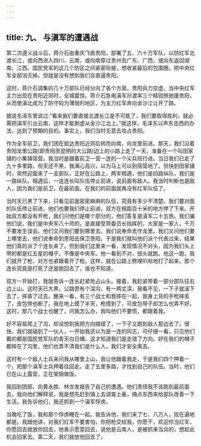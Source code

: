 ```yaml
---
---
---
```

title: 九、 与滇军的遭遇战
---



第二次遵义战斗后，蒋介石由重庆飞抵贵阳，部署了五、六十万军队，以防红军北渡长江，或向西进入四川、云南，或向南穿过贵州去广东、广西，或向东返回湖南、江西。国民党军的这几个防区之间紧密衔接，想收紧最后的包围圈，把中央红军全部消灭掉。但就是没有想到我们会直逼贵阳。

这时，蒋介石调集的几十万部队已经分向了各个方面，贵阳兵力空虚，当中央红军主力出现在贵阳近郊时，全城震惊。蒋介石急电滇军孙渡率三个精锐旅驰援贵阳，从而使滇北成为了防守较为薄弱的地区，为主力红军奔向金沙江让开了路。

据说毛泽东曾说过:”看来我们要直接北渡长江是不可能了，我们要取得胜利，就必需把滇军引出云南，这样才能剩虚从金沙江北上。”就这样，毛泽东以声东击西的办法，达到了预期的目的。事实上，我们当时无意去攻占贵阳。

作为全军前卫，我们团在抵达贵阳近郊后转而向南，向龙里前进。那天，我们沿着贵阳龙里公路(即贵阳至昆明的大公路)边上的小路上走了一天，准备在一个叫田家铺的小集镇宿营。我当时是跟着前卫一营一连的一个尖兵班行进。当日我们已走了九十多里路，但天还不黑，我满心高兴，以为马上可以到宿营地了。但快到田家铺时，突然迎面来了一支部队，正好在公路上，两军相遇，他们是四路纵队，我们是一路纵队。相遇后，一连连长叫队伍停止前进，说前面有敌人。我当时判断也是敌人，因为我们是前卫，在最前面。在我们的前面就再没有红军队伍了。

当时天已黑了下来，只看见前面密密麻麻的队伍，究竟有多少不清楚。我们要对面的队伍停止前进，他们也要我们停止前进。双方在相距百十米的地方停了下来。开始双方都没有开枪，我们问他们是哪个部分的，他们答复是滇军二十五旅。我们骗他们说，我们是中央军八十师的，是直接受蒋委员长指挥的，大家是一家人，千万不要发生误会。他们又问我们要到哪里去，我们说奉命去守龙里。我们又问他们要上哪里去，他们说奉命到贵阳去保卫贵阳。于是我们就叫他们派个代表过来，结果他们真的派了个连长来了。但到我们这里来一看，发现情况不对头，因为我们头上带的都是红五星的帽子，不像是中央军。他一看到不对，扭头就跑。他这一跑，我们就开了枪，对方也紧跟着开了枪。这样，就在公路上劈哩叭啦地打了起来，那个连长究竟是打死了还是跑回去了，谁也不知道。

双方一开始打，我就告诉一连长赶紧抢占山头。接着，我赶紧带着一部分部队往右边上山。这时天已大黑，公路旁有个深沟，有一两丈深，我看不见，一下子就滚下去了，摔昏了过去。醒来一看，有三个战士和我摔在一起，我身上背的手枪摔丢了，皮包带也断了。我在地上摸了半天，枪摸到了，可皮包带子却怎么也弄不好。这时，那几个战士也醒了，问我怎么办，我叫他们不要慌，都跟着我。

好不容易爬上了沟，却没想到我把方向搞错了，一下子又跑到敌人那边去了。很快，我们就碰到了一伙人，一开始我还以为是一连的同志，可仔细一看，只见他们戴的都是国民党军队的青天白日帽，这才知道我们是走错了方向。好在我们的帽子都摔在了沟里，他们也弄不清我们是什么人，我们才安全离去。

这时有一个敌人士兵来问我从哪里上山，我让他跟着我走，于是我们四个押着一个，把那个滇军士兵押着往回走。走了五里多路，才找到自己的队伍。当时，他们已在山上露营，正在架锅做饭。

我回到团部，向黄永胜、林龙发报告了自己的遭遇。他们责怪我不该跑到最前面去，我向他们解释说，我是想先赶到镇上去调查土豪，搞点东西来给部队改善一下生活。我告诉他们，我还抓到一个滇军俘虏。

当晚吃了饭，我和那个俘虏睡在一起。我告诉他，我们来了七、八万人，现在遍地都是。我跟他讲，对我们红军不要害怕，你把枪交给我，你愿干，欢迎你当红军，你愿回去就放你回去，他表示愿意回去，说他是云南人，是被抓来当兵的，想趁此机会回家去。第二天，我们就放他回去了。